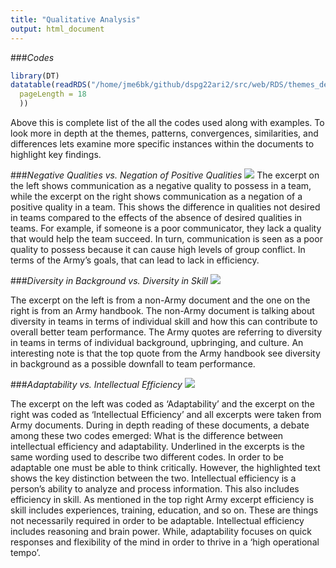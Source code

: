 ```yaml
---
title: "Qualitative Analysis"
output: html_document
---
```

###*Codes*
```r
library(DT)
datatable(readRDS("/home/jme6bk/github/dspg22ari2/src/web/RDS/themes_detailed.RDS"), options = list(
  pageLength = 18
  ))

```



Above this is complete list of the all the codes used along with examples. To look more in depth at the themes, patterns, convergences, similarities, and differences lets examine more specific instances within the documents to highlight key findings.

###*Negative Qualities vs. Negation of Positive Qualities*
![](www/negationVSnegative.png)
The excerpt on the left shows communication as a negative quality to possess in a team, while the excerpt on the right shows communication as a negation of a positive quality in a team. This shows the difference in qualities not desired in teams compared to the effects of the absence of desired qualities in teams. For example, if someone is a poor communicator, they lack a quality that would help the team succeed. In turn, communication is seen as a poor quality to possess because it can cause high levels of group conflict. In terms of the Army's goals, that can lead to lack in efficiency. 


###*Diversity in Background vs. Diversity in Skill*
![](www/diversityINteams.png)

The excerpt on the left is from a non-Army document and the one on the right is from an Army handbook. The non-Army document is talking about diversity in teams in terms of individual skill and how this can contribute to overall better team performance. The Army quotes are referring to diversity in teams in terms of individual background, upbringing, and culture. An interesting note is that the top quote from the Army handbook see diversity in background as a possible downfall to team performance. 

###*Adaptability vs. Intellectual Efficiency*
![](www/adaptabilityVSintellect.png)

The excerpt on the left was coded as 'Adaptability' and the excerpt on the right was coded as 'Intellectual Efficiency' and all excerpts were taken from Army documents. During in depth reading of these documents, a debate among these two codes emerged: What is the difference between intellectual efficiency and adaptability. Underlined in the excerpts is the same wording used to describe two different codes. In order to be adaptable one must be able to think critically. However, the highlighted text shows the key distinction between the two. Intellectual efficiency is a person's ability to analyze and process information. This also includes efficiency in skill. As mentioned in the top right Army excerpt efficiency is skill includes experiences, training, education, and so on. These are things not necessarily required in order to be adaptable. Intellectual efficiency includes reasoning and brain power. While, adaptability focuses on quick responses and flexibility of the mind in order to thrive in a 'high operational tempo'.

